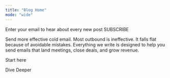 ```yaml
---
title: "Blog Home"
mode: "wide"
---
```


Enter your email to hear about every new post
SUBSCRIBE

Send more effective cold email.
Most outbound is ineffective. It falls flat because of avoidable mistakes. Everything we write is designed to help you send emails that land meetings, close deals, and grow revenue. 

Start here

Dive Deeper